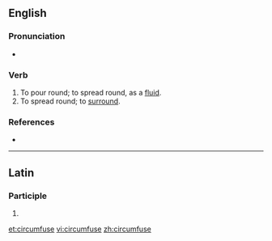 ==English==

===Pronunciation===
* {{IPA|/ˈsɜː(ɹ).kəmˌfjʊz/}} {{SAMPA|/"s3:(r).k@m%fjUz/}}

===Verb===
{{en-verb|circumfus|ing}}

# To pour round; to spread round, as a [[fluid]].
# To spread round; to [[surround]].

===References===
* {{R:Webster 1828}}

----

==Latin==

===Participle===
{{la-part-form|circumfuse}}

# {{inflection of|circumfusus|circumfusus|voc|m|s|lang=la}}


[[et:circumfuse]]
[[vi:circumfuse]]
[[zh:circumfuse]]